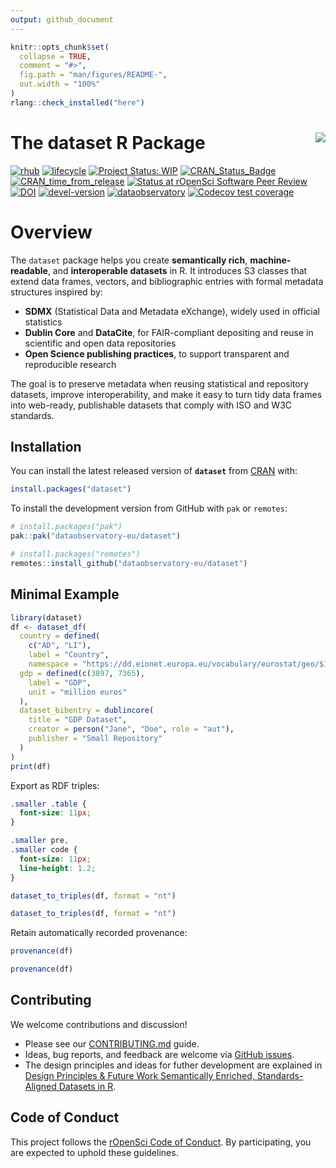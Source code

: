 ```yaml
---
output: github_document
---
```


<!-- README.md is generated from README.Rmd. Please edit that file -->

```r
knitr::opts_chunk$set(
  collapse = TRUE,
  comment = "#>",
  fig.path = "man/figures/README-",
  out.width = "100%"
)
rlang::check_installed("here")
```

# The dataset R Package <a href='https://dataset.dataobservatory.eu/'><img src="man/figures/logo.png" align="right"/></a>

<!-- badges: start -->

[![rhub](https://github.com/dataobservatory-eu/dataset/actions/workflows/rhub.yaml/badge.svg)](https://github.com/dataobservatory-eu/dataset/actions/workflows/rhub.yaml) [![lifecycle](https://lifecycle.r-lib.org/articles/figures/lifecycle-experimental.svg)](https://lifecycle.r-lib.org/articles/stages.html#experimental) [![Project Status: WIP](https://www.repostatus.org/badges/latest/wip.svg)](https://www.repostatus.org/#wip) [![CRAN_Status_Badge](https://www.r-pkg.org/badges/version/dataset)](https://cran.r-project.org/package=dataset) [![CRAN_time_from_release](https://www.r-pkg.org/badges/ago/dataset)](https://cran.r-project.org/package=dataset) [![Status at rOpenSci Software Peer Review](https://badges.ropensci.org/681_status.svg)](https://github.com/ropensci/software-review/issues/681) [![DOI](https://zenodo.org/badge/DOI/10.32614/CRAN.package.dataset.svg)](https://zenodo.org/record/6950435#.YukDAXZBzIU) [![devel-version](https://img.shields.io/badge/devel%20version-0.4.0-blue.svg)](https://github.com/dataobservatory-eu/dataset) [![dataobservatory](https://img.shields.io/badge/ecosystem-dataobservatory.eu-3EA135.svg)](https://dataobservatory.eu/) [![Codecov test coverage](https://codecov.io/gh/dataobservatory-eu/dataset/graph/badge.svg)](https://app.codecov.io/gh/dataobservatory-eu/dataset/)

<!-- badges: end -->

# Overview

The `dataset` package helps you create **semantically rich**, **machine-readable**, and **interoperable datasets** in R. It introduces S3 classes that extend data frames, vectors, and bibliographic entries with formal metadata structures inspired by:

- **SDMX** (Statistical Data and Metadata eXchange), widely used in official statistics  
- **Dublin Core** and **DataCite**, for FAIR-compliant depositing and reuse in scientific and open data repositories  
- **Open Science publishing practices**, to support transparent and reproducible research  

The goal is to preserve metadata when reusing statistical and repository datasets, improve interoperability, and make it easy to turn tidy data frames into web-ready, publishable datasets that comply with ISO and W3C standards.


## Installation

You can install the latest released version of **`dataset`** from [CRAN](https://cran.r-project.org/package=dataset) with:

```r
install.packages("dataset")
```

To install the development version from GitHub with `pak` or `remotes`:

```r
# install.packages("pak")
pak::pak("dataobservatory-eu/dataset")

# install.packages("remotes")
remotes::install_github("dataobservatory-eu/dataset")
```


## Minimal Example

```r
library(dataset)
df <- dataset_df(
  country = defined(
    c("AD", "LI"), 
    label = "Country", 
    namespace = "https://dd.eionet.europa.eu/vocabulary/eurostat/geo/$1"),
  gdp = defined(c(3897, 7365),
    label = "GDP", 
    unit = "million euros"
  ),
  dataset_bibentry = dublincore(
    title = "GDP Dataset",
    creator = person("Jane", "Doe", role = "aut"),
    publisher = "Small Repository"
  )
)
print(df)
```

Export as RDF triples:

```css
.smaller .table {
  font-size: 11px;
}

.smaller pre,
.smaller code {
  font-size: 11px;
  line-height: 1.2;
}
```

```r
dataset_to_triples(df, format = "nt")
```

::: smaller
```r
dataset_to_triples(df, format = "nt")
```
:::

Retain automatically recorded provenance: 

```r
provenance(df)
```

::: smaller

```r
provenance(df)
```
:::

## Contributing

We welcome contributions and discussion!

-   Please see our [CONTRIBUTING.md](https://github.com/dataobservatory-eu/dataset/blob/main/CONTRIBUTING.md) guide.
-   Ideas, bug reports, and feedback are welcome via [GitHub issues](https://github.com/dataobservatory-eu/dataset/issues).
-  The design principles and ideas for futher development are explained in [Design Principles & Future Work Semantically Enriched, Standards-Aligned Datasets in R](https://dataset.dataobservatory.eu/articles/design.html).

## Code of Conduct

This project follows the [rOpenSci Code of Conduct](https://ropensci.org/code-of-conduct/). By participating, you are expected to uphold these guidelines.
